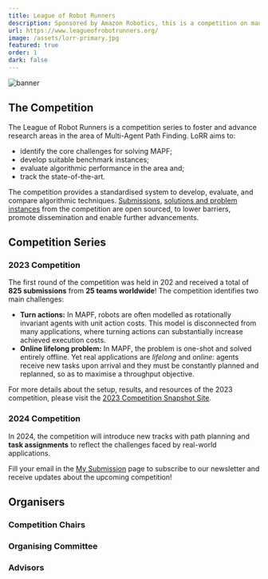 ```yaml
---
title: League of Robot Runners
description: Sponsored by Amazon Robotics, this is a competition on managing a fleet of robots in motion.
url: https://www.leagueofrobotrunners.org/
image: /assets/lorr-primary.jpg
featured: true
order: 1
dark: false
---
```



![banner](/assets/lorr-wide.png)

## The Competition

The League of Robot Runners is a competition series to foster and advance research areas in the area of Multi-Agent Path Finding.
LoRR aims to:

- identify the core challenges for solving MAPF;
- develop suitable benchmark instances;
- evaluate algorithmic performance in the area and;
- track the state-of-the-art.

The competition provides a standardised system to develop, evaluate, and compare algorithmic techniques.
[Submissions](https://github.com/MAPF-Competition/Code-Archive), [solutions and problem instances](https://github.com/MAPF-Competition/Benchmark-Archive) from the competition are open sourced, to lower barriers, promote dissemination and enable further advancements.

## Competition Series

### 2023 Competition

The first round of the competition was held in 202 and received a total of **825 submissions** from **25 teams worldwide**! The competition identifies two main challenges:

- **Turn actions:**
  In MAPF, robots are often modelled as rotationally invariant agents with unit action costs. This model is disconnected from many applications, where turning
  actions can substantially increase achieved execution costs.
- **Online lifelong problem:**
  In MAPF, the problem is one-shot and
  solved entirely offline.
  Yet real applications are _lifelong_ and _online_: agents receive new tasks upon arrival and they must
  be constantly planned and replanned,
  so as to maximise a throughput objective.

For more details about the setup, results, and resources of the 2023 competition, please visit the [2023 Competition Snapshot Site](https://2023.leagueofrobotrunners.org/).

### 2024 Competition

In 2024, the competition will introduce new tracks with path planning and **task assignments** to reflect the challenges faced by real-world applications.

Fill your email in the [My Submission](https://www.leagueofrobotrunners.org/submission) page to subscribe to our newsletter and receive updates about the upcoming competition!

## Organisers

### Competition Chairs

<Grid class="not-prose my-4 gap-8" width={200}>
  <MemberCard
    member={{
      title: "Daniel Harabor",
      description: "Monash University",
      image:
        "https://github.com/MAPF-Competition/web_resource/blob/develop/external_page_resource/organisers/dharabor_small.png?raw=true",
    }}
  />
  <MemberCard
    member={{
      title: "Sven Koenig",
      description: "University of Southern California",
      image:
        "https://github.com/MAPF-Competition/web_resource/blob/develop/external_page_resource/organisers/sven-old.jpg?raw=true",
    }}
  />
  <MemberCard
    member={{
      title: "Cathy Wu",
      description: "Massachusetts Institute of Technology",
      image:
        "https://github.com/MAPF-Competition/web_resource/blob/develop/external_page_resource/organisers/Cathy_Wu.jpeg?raw=true",
    }}
  />
  <MemberCard
    member={{
      title: "Jingjin Yu",
      description: "Rutgers University",
      image:
        "https://github.com/MAPF-Competition/web_resource/blob/develop/external_page_resource/organisers/JJ-head-500.jpg?raw=true",
    }}
  />
</Grid>

### Organising Committee

<Grid class="not-prose my-4 gap-8" width={200}>
  <MemberCard
    member={{
      title: "Shao-hung Chan",
      description: "University of Southern California",
      image:
        "https://github.com/MAPF-Competition/web_resource/blob/develop/external_page_resource/organisers/shao_hung_head.png?raw=true",
    }}
  />
  <MemberCard
    member={{
      title: "Zhe Chen",
      description: "Monash University",
      image:
        "https://github.com/MAPF-Competition/web_resource/blob/develop/external_page_resource/organisers/zhe_chen.jpg?raw=true",
    }}
  />
  <MemberCard
    member={{
      title: "Teng Guo",
      description: "Rutgers University",
      image:
        "https://github.com/MAPF-Competition/web_resource/blob/develop/external_page_resource/organisers/teng.jpg?raw=true",
    }}
  />
  <MemberCard
    member={{
      title: "Han Zhang",
      description: "University of Southern California",
      image:
        "https://github.com/MAPF-Competition/web_resource/blob/develop/external_page_resource/organisers/han.jpg?raw=true",
    }}
  />
  <MemberCard
    member={{
      title: "Yue Zhang",
      description: "Monash University",
      image:
        "https://github.com/MAPF-Competition/web_resource/blob/develop/external_page_resource/organisers/yue_zhang.png?raw=true",
    }}
  />
</Grid>

### Advisors

<Grid class="not-prose my-4 gap-8" width={200}>
  <MemberCard
    member={{
      title: "Kostas Bekris",
      description: "Rutgers University",
      image:
        "https://github.com/MAPF-Competition/web_resource/blob/develop/external_page_resource/organisers/bekris_2018_01_small.jpg?raw=true",
    }}
  />
  <MemberCard
    member={{
      title: "Federico Pecora",
      description: "Amazon Robotics",
      image:
        "https://github.com/MAPF-Competition/web_resource/blob/develop/external_page_resource/organisers/fede-pic.jpeg?raw=true",
    }}
  />
</Grid>
